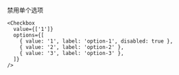 禁用单个选项

```tsx
<Checkbox
  value={['1']}
  options={[
    { value: '1', label: 'option-1', disabled: true },
    { value: '2', label: 'option-2' },
    { value: '3', label: 'option-3' },
  ]}
/>
```
